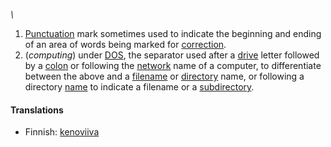 ''\''

# [[Punctuation]] mark sometimes used to indicate the beginning and ending of an area of words being marked for [[correction]].
# (''computing'') under [[DOS]], the separator used after a [[drive]] letter followed by a [[colon]] or following the [[network]] name of a computer, to differentiate between the above and a [[filename]] or [[directory]] name, or following a directory [[name]] to indicate a filename or a [[subdirectory]].
====Translations====
* Finnish: [[kenoviiva]]

{{Punctuation}}